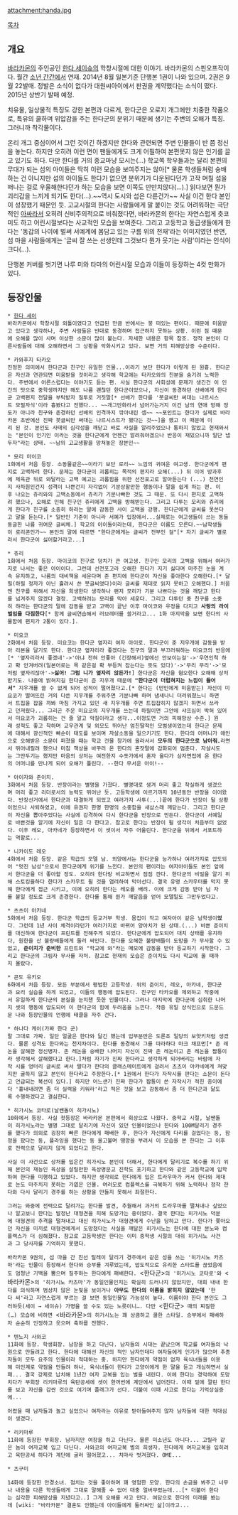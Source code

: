 attachment:handa.jpg

[[목차]]

== 개요 ==
[[바라카몬]]의 주인공인 [[한다 세이슈]]의 학창시절에 대한 이야기. 바라카몬의 스핀오프작이다. 월간 [[소년 간간]]에서 연재. 2014년 8월 일본기준 단행본 1권이 나와 있으며. 2권은 9월 22발매. 정발은 소식이 없다가 대원씨아이에서 판권을 계약했다는 소식이 떴다. 2015년 상반기 발매 예정.

치유물, 일상물적 특징도 강한 본편과 다르게, 한다군은 오로지 개그에만 치중한 작품으로, 특유의 쿨하며 위압감을 주는 한다군의 분위기 때문에 생기는 주변의 오해가 특징. 그러니까 착각물이다.

온리 개그 중심이어서 그런 것이긴 하겠지만 한다와 관련되면 주변 인물들이 반 쯤 정신을 놓는다. 하지만 오히려 이런 면이 팬들에게도 크게 어필하여 본편못지 않은 인기를 끌고 있기도 하다. 다만 한다를 거의 종교마냥 모시는(...) 학교쪽 학우들과는 달리 본편의 무대가 되는 섬의 아이들은 딱히 이런 모습을 보여주지는 않아[* 물론 학생들처럼 숭배하는 건 아니지만 섬의 아이들도 한다가 없으면 분위기가 다운된다던가 고작 며칠 섬을 떠나는 걸로 우울해한다던가 하는 모습을 보면 이쪽도 만만치않다(...).] 읽다보면 뭔가 괴리감을 느끼게 되기도 한다(...).~~역시 도시와 섬은 다른건가~~ 사실 이건 한다 본인이 성장했기 때문인 듯. 고교시절의 한다는 사람들에게 말 붙이는 것도 어려워하는 극단적인 [[아싸]]라서 오히려 신비주의적으로 비춰졌다면, 바라카몬의 한다는 자연스럽게 츳코미도 하고 어린시절보다는 사교적인 모습을 보여준다. 그리고 고등학교 동급생들에게 한다는 '동갑의 나이에 벌써 서예계에 몸담고 있는 구름 위의 천재'라는 이미지였던 반면, 섬 마을 사람들에게는 '글씨 잘 쓰는 선생인데 그것보다 뭔가 웃기는 사람'이라는 인식이 크다(…).

단행본 커버를 벗기면 나루 미와 타마의 어린시절 모습과 이들이 등장하는 4컷 만화가 있다.

== 등장인물 ==
 * [[한다 세이슈|한다 세이]] 
 바라카몬에서 학창시절 외톨이였다고 언급된 만큼 반에서는 붕 떠있는 편이다. 때문에 미움받고 있다고 생각하나, 주변 사람들은 반대로 동경하며 접근하지 못하는 상황. 이런 점 때문에 오해를 많이 사며 이상한 소문이 많이 붙는다. 자세한 내용은 항목 참조. 정작 본인이 다른사람들에 대해 오해하면서 그 상황을 악화시키고 있다. 보면 거의 피해망상증 수준이다.

 * 카와후지 타카오
 진정한 의미에서 한다군과 친구인 유일한 인물...이라기 보단 한다가 이렇게 된 원흉. 한다군은 자신과 연관되면 미움받을 것이라고 생각해 학교에는 타카오와의 친분을 숨기려 노력한다. 주변에서 어른스럽다는 이야기도 듣는 편. 사실 한다군의 사회성에 문제가 생긴건 이 인간의 탓으로 중학생까지만 해도 나름 괜찮던 한다군이었으나, 자신이 동경하던 선배에게 한다군 고백편지 전달을 부탁받자 질투로 거짓말[* 선배가 한다를 '붓글씨만 써대는 나르시스트 모필자식'이라 흉봤다고 전했다... ~~개그만화라서 넘어가는거지 이건 남의 연애 방해 정도가 아니라 친구와 존경하던 선배의 인격까지 깎아내린 셈~~ ~~포인트는 한다가 실제로 바라카몬 초반에선 진짜 붓글씨만 써대는 나르시스트가 됐다는 것~~]을 했고 이 때문에 이리 된 것. 본인도 사태의 심각성을 깨닫고 바로 사실을 알려주었으나 통하지 않았고 현재와서는 "본인이 인기인 이라는 것을 한다군에게 언젠간 알려줘야겠으나 반응이 재밌으니까 일단 냅두자"라는 상태. ~~남의 고교생활을 망쳐놓은 장본인~~

 * 모리 마이코
 1화에서 처음 등장. 소동물같은~~이라기 보단 로리~~ 느낌의 귀여운 여고생. 한다군에게 편지로 고백하려 한다. 문제는 한다군이 괴롭히는 목적의 편지라 오해(...) 뒤 이어 방과후에 체육관 뒤로 와달라는 고백 예고는 괴롭힘을 위한 선전포고로 알아듣는다 (...) 천연인지 사차원인건지 성격이 나쁜건지 자각없이 기분상할만한 행동이나 말을 쉽게 하는 편. 이후 나오는 쥬리와의 고백소동에서 쥬리가 기분나빠한 것도 그 때문. 또 다시 편지로 고백하려 했으나, 오해로 인해 친구인 쥬리에게 고백을 방해받는다. 그리고 다투는 모리와 쥬리에게 한다가 친구를 소중히 하라는 말에 감동한 사이 고백을 강행. 한다군에게 글씨를 못쓴다고 말을 듣는다.[* 일반인 기준이 아니라 서예가 입장에서...실제로는 여고생들이 쓰는 동들동글한 나름 귀여운 글씨체.] 학교의 아이돌이라는데, 한다군은 이름도 모른다.~~남학생들이 로리콘인가~~ 본인의 말에 따르면 "한다군에게는 글씨가 전부인 걸"[* 자기 글씨가 별로라서 한다군이 싫어할거라고...]

 * 쥬리
 1화에서 처음 등장. 마이코의 친구로 덩치가 큰 여고생. 친구인 모리의 고백을 위해서 여러가지로 나서는 좋은 아이이다. 그런데 선전포고라 오해한 한다가 지기 싫다며 마주친 눈을 계속 유지하고, 나름의 대비책을 세운다며 준 편지에 한다군이 자신을 좋아한다 오해한다.[* 달필(하필 정자가 아닌 흘려서 쓴 붓글씨였다)이라 글씨를 제대로 읽지 못하고 오해했다.] 처음엔 친구를 위해서 자신을 희생한다 생각하나 왠지 모리가 기분 나쁘다는 것을 깨닫고 한다를 넘겨주지 않겠다 결정. 고백하려는 모리를 막아 세운다. 그리고 다투던 중 친구를 소중히 하라는 한다군의 말에 감동을 받고 고백이 끝난 이후 마이코와 우정을 다지고 '''사랑의 라이벌임을 다짐한다'''[* 함께 글씨연습해서 러브레터를 쓸거라고... 1화 마지막을 보면 한다의 사물함에 편지가 2통이 있다.].

 * 미요코
 2화에서 처음 등장. 미요코는 한다군 옆자리 여자 아이로. 한다군이 준 지우개에 감동을 받아 리본을 달기도 한다. 한다군 옆자리라 좋겠다는 친구의 말과 부끄러워하는 미요코의 반응에[* '옆자리라서 좋겠네'->'아냐 전혀 안좋아 (긴장해서)옆에선 안보이는걸'->'우연인척 하고 확 안겨버려(일본어로는 목 같은걸 확 부등켜 잡는다는 뜻도 있다)'->'무리 무리'->'모처럼 옆자리잖아'->'''싫어! 그럼 니가 옆자리 앉든가!'''] 한다군은 자신을 혐오한다 오해해 상처받기도. 나중에 밝혀지길 한다군이 준 지우개 때문에 '''"한다군이 더럽혀지는 느낌이 들어서"''' 지우개를 쓸 수 없게 되어 성적이 떨어졌다고.[* 한다는 (만인에게 미움받는) 자신이 미요코가 떨어뜨린 거의 다쓴 지우개를 주워주면 기분나빠 하며 냄새나니 더러워졌느니 하면서 트집을 잡을 까봐 마침 가지고 있던 새 지우개를 주면 트집잡히지 않겠지 하면서 쓰라고 던져줬다... 그리곤 주운 미요코의 지우개를 쓰는데 하필이면 그안에 샤프심이 박혀 있어서 미요코가 괴롭히는 건 줄 알고 악질이라고 생각...이정도면 거의 피해망상 수준.] 원래 성적도 좋고 착하며 교우관계 및 외모도 뛰어난 엄친딸적인 모범생이었는데 한다군 문제에 대해서 광신적인 빠순이 태도를 보이며 자살소동을 일으키기도 한다. 한다의 어머니가 애인으로 오해받은 소문이 퍼졌을 때는 학교 건물 창가에 올라서서 '''모두의 한다군으로 남아줘.'''라면서 뛰어내릴려 했으나 마침 책상을 바꾸러 온 한다의 혼잣말에 감화되어 멈춘다. 자살시도는 그만두기는 했지만 마음의 상처는 여전한지 수돗가에서 혼자 울다가 삼자면접에 온 한다의 어머니를 만나게 되어 오해가 풀린다. --한다 무서운 아이!--

 * 아이자와 준이치. 
 3화에서 처음 등장. 반장이라는 별명을 가졌다. 별명대로 생겨 머리 좋고 착실하게 생겼으며 머리 좋고 리더로서의 능력도 뛰어난 듯. 고등학생에 이르기까지 10년동안 반장을 이어왔다. 반장선거에서 한다군과 대결하게 되었고 여러가지 사투(...)끝에 한다가 반장이 될 상황이었으나 사퇴하였고, 이에 유권자 한명 한명의 소중함을 새삼스래 깨닫는다. 그리고 한다군이 자신을 뽑아주었다는 사실에 감격하여 다시 한다군을 반장으로 만든다. 한다군이 서예일로 바쁜것을 알기에 자신이 일은 다 한다고. 참고로 한다는 반장이 될 생각이 처음부터 없었다. 이후 레오, 아카네가 등장하면서 이 셋이서 자주 어울린다. 한다군을 뒤에서 서포트하는 역할로...

 * 니카이도 레오
 4화에서 처음 등장. 같은 학급의 모델 남. 외양에서는 한다군을 능가하나 여러가지로 압도되어 "멋진 남성"으로서 한다군에게 위기를 느낀다. 본인의 팬이라는 여자아이들도 본인 앞에서 한다군을 더 좋아할 정도. 오히려 한다랑 비교하면서 점점 깐다. 한다군의 비밀을 알기 위해 스토킹을하다 한다가 스카우트 될 것을 염려하여 막아선다. 결국 유명 스카우터를 막지 못해 한다에게 접근 시키고, 이에 오히려 한다는 레오를 배려. 이에 크게 감동 받아 님 자를 붙일 정도로 크게 존경한다. 한다를 통해 뭔가 깨달음을 얻어 모델일도 그만두었다고.

 * 츠츠이 아카네
 5화에서 처음 등장. 한다군 학급의 등교거부 학생. 몸집이 작고 여자아이 같은 남학생이'''었'''다. 그런데 1년 사이 체격이라던가 여러가지로 바뀌어 양아치가 된 상태.(...) 바쁜 준이치를 대신하여 한다군이 프린트를 전해주게 되었다. 한다군에게 압도되어 대치 상태를 유지하다, 원한을 산 불량배들에게 둘러 싸인다. 한다를 오해한 불량배들이 도망을 가 무사할 수 있었고, '''준이치가 준비한''' 프린트와 "학교에 와"라는 메모에 감동을 받아 등교하기 시작한다. 그리고 한다군의 그림자 무사를 자처. 참고로 현재의 모습은 준이치도 다시 학교에 올 때까지 몰랐다.

 * 콘도 유키오
 6화에서 처음 등장. 모든 부분에서 평범한 고등학생. 위의 준이치, 레오, 아카네, 한다군과 요리 실습을 하게 되었고, 이들의 행동에 압도된다. 친구인 타카오를 제외하고 작중에서 유일하게 한다군의 본질을 눈치챈 듯한 인물이다. 그러나 마지막에 한다군에 심취한 나머지 셋의 행동에 압도되어 이 한다군의 힘에 두려움을 느낀다. 작중 유일 상식인으로 드문드문 나와 등장인물의 언행에 태클을 자주 건다.

 * 하나다 케이(가짜 한다 군)
 말 그대로 가짜. 일단 얼굴은 한다와 닮긴 했는데 입부분만은 도론죠 일당의 보얏키처럼 생겼다. 물론 성격도 한다와는 천지차이다. 한다를 동경해서 그를 따라하다 마크 채프먼[* 존 레논을 살해한 정신병자. 존 레논을 숭배한 나머지 자신이 진짜 존 레논이고 존 레논을 짭퉁이라 생각해서 살해했다고 한다.]처럼 자기가 진짜 한다라고 생각하게 되어버리는 바람에 자작 시를 엉터리 글씨로 써서 팔다가 한다의 클래스메이트에게 걸려서 츠츠이 아카네에게 쳐맞지만 굴하지 않고 본인이 한다라고 주장한다.[* 1권에서 한다가 자작시를 판다는 소문이 돈다고 언급되는 복선이 있다.] 하지만 어느샌가 진짜 한다가 짭퉁이 쓴 자작시가 적힌 종이에다 '흉내내려면 좀 더 실력을 키워라'라고 적은 것을 보고 감동해서 좀 더 한다군과 닮도록 수행하겠다고 결심한다.

 * 히가시노 코타로(날쌘돌이 히가시노)
 10화에서 등장. 사실 첫등장은 바라카몬 본편에서 회상으로 나왔다. 중학교 시절, 날쌘돌이 히가시노라는 별명 그대로 달리기에 자신이 있던 인물이었으나 한다와 100M달리기 경주를 했다가 의외로 굉장히 빠른 한다에게 패배한 후, 한다가 자신에게 다리를 걸었다는 둥, 함정을 팠다는 둥, 플라잉을 했다는 둥 울고불며 땡깡을 부려서 이 모습을 본 한다는 그 이후로 전력으로 달리지 않게 되었다고 한다. 

 사실 이 사건으로 상처를 입은건 히가시노 본인이 더해서, 한다에게 달리기로 복수를 하기 위해 본인의 재능인 육상을 살릴만한 육상명문고 진학도 포기하고 한다와 같은 고등학교에 입학하여 한다를 미행하고 있었다. 하지만 생각외로 한다에게 입은 트라우마가 커서 한다와 제대로 눈도 마주치지 못하는 가엾은 인물. 여러모로 컴플렉스를 극복하기 위해 노력하나 정작 한다와 다시 달리기 경주를 하는 상황을 만들지 못해서 좌절한다. 

 그러는 와중에 전력으로 달려가는 한다를 발견, 추월해서 과거의 트라우마를 떨쳐내나 싶었으나 알고보니 한다는 발정난 대형견을 피해 도망가는 중이었다. 결국 한다는 히가시노 덕분에 대형견의 추격을 떨쳐내고 대신 히가시노가 대형견에게 수난을 당하고 만다. 한다가 쫒아오던 자신을 미끼로 대형견에게서 도망쳤다는 사실을 깨달은 히가시노는 한다에 대한 분노와 컴플랙스가 더 심해졌다. 참고로 고등학생인 한다는 이미 중학생 시절의 대쉬 히가시노 사건과 그 당사자를 기억하지 못했다.

 바라카몬 9권의, 섬 마을 간 친선 릴레이 달리기 경주에서 같은 성을 쓰는 '히가시노 카즈마'라는 인물이 등장해서 한다와 승부를 겨루었는데, 압도적으로 유리한 스타트를 끊었음에도 엄청난 기백을 뿜으며 질주하는 한다에게 패배한다. <한다군>의 '히가시노 코타로'와 <바라카몬>의 '히가시노 카즈마'가 동일인물인지는 확실히 드러나지 않았지만, 대회 내내 한다를 의식하며 범상치 않은 눈빛을 보이거나 '''아무도 한다의 이름을 밝히지 않았는데''' '한다 씨'라고 자연스럽게 부르는 걸 보면 동일인물일 가능성이 높다. 이름이야 한다 본인도 그러하듯(세이 → 세이슈) 가명을 쓸 수도 있는 노릇이니…. 다만 <한다군> 때의 찌질한(…) 모습에 비하면 <바라카몬>의 히가시노는 꽤 상큼하고 쿨한 스타일. 승부에서 패배하자 순순히 인정하고 웃으며 축하를 전했다.

 * 텐노지 사와코
 11화에 등장. 학생회장. 남장을 하고 다닌다. 남자들의 시대는 끝났으며 학교를 여자들의 낙원으로 만들려고 한다. 한다에 대해선 자신의 적인 남자인데다 여자들에게 인기가 많으며 추종자들이 모두 요주의 인물이라 적대하는 중. 하지만 한다에게 약점이 없자 육식녀들을 이용해 미인계로 약점을 만들려 하나, 육식녀들이 한다가 고양이에게 한 말을 듣고 개심하면서 실패... 결국 강제로 납치해 1년간 여자 교복을 입는 벌을 내린다. 이에 한다는 경악하여 도망치다가 부회장 리키마루의 육탄공세에 셋이 한꺼번에 계단에서 넘어진다. 이때 밑에 깔린 한다를 보고 자신을 감싼 것으로 여기며 플래그가 선다. 더불이 이때 사고로 한다는 기억상실증에...

 어렸을 때 남자들과 놀고 싶었으나 여자라는 이유로 받아들여주지 않자 남자들에 대한 적대심이 생겼다.

 * 리키마루
 11화에 등장한 부회장. 남자지만 여장을 하고 다닌다. 물론 미소년도 아니다... 고릴라 같은 놈이 여자교복 입고 다닌다. 사와코의 여자교복 벌의 희생자. 한다에게 여자교복을 입히려고 육탄공세 하다가 계단에 굴러 떨어졌고... 치마사 벗겨졌다. OME...

 * 츠구미

 14화에 등장한 안경소녀. 점치는 것을 좋아하며 꽤 영험한 모양. 한다의 손금을 봐주고 너무나 내용을 다른 학생들에게 그대로 말해줄 수 없어 대충 얼버무렸는데...[* 더불어 한다는 심각한 피해망상을 지녔다고..] 그게 오해를 사고 만다. 여담으로 한다의 미래를 봤는데 [wiki: "바라카몬" 결혼도 안했는데 아이들에게 둘러싸인 삶]이라고...

 
